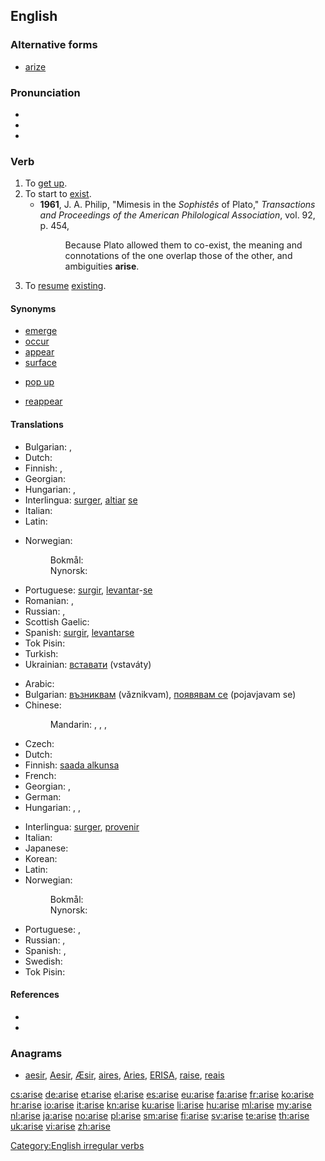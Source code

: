 {{also|ärise}}
==English==

===Alternative forms===
* [[arize]] {{qualifier|obsolete}}

===Pronunciation===
* {{IPA|/əˈraɪz/}}
* {{audio|en-us-arise.ogg|Audio (US)}}
* {{rhymes|aɪz}}

===Verb===
{{en-verb|arises|arising|arose|arisen}}

# To [[get up]].
# To start to [[exist]].
#* '''1961''', J. A. Philip,  "Mimesis in the ''Sophistês'' of Plato," ''Transactions and Proceedings of the American Philological Association'', vol. 92, p. 454,
#*: Because Plato allowed them to co-exist, the meaning and connotations of the one overlap those of the other, and ambiguities '''arise'''.
# To [[resume]] [[exist]]ing.

====Synonyms====
* [[emerge]]
* [[occur]]
* [[appear]]
* [[surface#Verb|surface]]
* {{idiomatic}} [[pop up]]
* {{sense|resume existing}} [[reappear]]

====Translations====
{{trans-top|get up, stand up}}
* Bulgarian: {{t+|bg|излизам|tr=izlizam}}, {{t+|bg|произлизам|tr=proizlizam}}
* Dutch: {{t+|nl|opstaan}}
* Finnish: {{t+|fi|nousta}}, {{t+|fi|syntyä}}
* Georgian: {{t|ka|ადგომა|sc=Geor}}
* Hungarian: {{t+|hu|felkel}}, {{t|hu|felemelkedik}}
* Interlingua: [[surger]], [[altiar]] [[se]]
* Italian: {{t+|it|sorgere}}
* Latin: {{t-|la|surgere}}
{{trans-mid}}
* Norwegian:
*: Bokmål: {{t|nb|stå opp}}
*: Nynorsk: {{t|nn|stå opp}}
* Portuguese: [[surgir]], [[levantar]]-[[se#Portuguese|se]]
* Romanian: {{t-|ro|ridica}},  {{t-|ro|scula}}
* Russian: {{t|ru|вставать|tr=vstavát’|sc=Cyrl}} {{impf}}, {{t|ru|встать|tr=vstat'|sc=Cyrl}} {{pf.}}
* Scottish Gaelic: {{t|gd|èirich}}
* Spanish: [[surgir]], [[levantar]][[se#Spanish|se]]
* Tok Pisin: {{t|tpi|kamap}}
* Turkish: {{t+|tr|kalkmak}}
* Ukrainian: [[вставати]] (vstaváty)
{{trans-bottom}}

{{trans-top|start to exist, originate}}
* Arabic: {{t|ar|نهض|tr=náhaɖa|sc=Arab}}
* Bulgarian: [[възниквам]] (vǎznikvam), [[появявам се]] (pojavjavam se)
* Chinese:
*: Mandarin: {{t|zh|起來|sc=Hani}}, {{t|zh|起来|tr=qǐlái|sc=Hani}}, {{t|zh|產生|sc=Hani}}, {{t|zh|产生|tr=chǎnshēng|sc=Hani}}
* Czech: {{t+|cs|vzniknout}}
* Dutch: {{t+|nl|ontstaan}}
* Finnish: [[saada alkunsa]]
* French: {{t+|fr|surgir}}
* Georgian: {{t|ka|აღმოცენება|sc=Geor}}, {{t|ka|წამოჭრა|sc=Geor}}
* German: {{t+|de|entstehen}}
* Hungarian: {{t|hu|fakad}}, {{t+|hu|ered}}, {{t+|hu|származik}}
{{trans-mid}}
* Interlingua: [[surger]], [[provenir]]
* Italian: {{t+|it|sorgere}}
* Japanese: {{t|ja|起こる|tr=おこる, okoru|sc=Jpan}}
* Korean: {{t|ko|일어나다|tr=ireonada|sc=Kore}}
* Latin: {{t-|la|surgere}}
* Norwegian:
*: Bokmål: {{t|nb|oppstå}}
*: Nynorsk: {{t|nn|oppstå}}
* Portuguese: {{t+|pt|surgir}}, {{t+|pt|provir}}
* Russian: {{t|ru|возникать|tr=voznikát’|sc=Cyrl}} {{impf}}, {{t|ru|возникнуть|tr=vozníknut’|sc=Cyrl}} {{pf.}}
* Spanish: {{t-|es|surgir}}, {{t-|es|provenir}}
* Swedish: {{t+|sv|uppstå}}
* Tok Pisin: {{t|tpi|kamap}}
{{trans-bottom}}

====References====
* {{R:Century 1911}}
* {{R:Webster 1913}}

===Anagrams===
* [[aesir#English|aesir]], [[Aesir#English|Aesir]], [[Æsir#English|Æsir]], [[aires#English|aires]], [[Aries#English|Aries]], [[ERISA#English|ERISA]], [[raise#English|raise]], [[reais#English|reais]]

[[Category:English irregular verbs]]

[[cs:arise]]
[[de:arise]]
[[et:arise]]
[[el:arise]]
[[es:arise]]
[[eu:arise]]
[[fa:arise]]
[[fr:arise]]
[[ko:arise]]
[[hr:arise]]
[[io:arise]]
[[it:arise]]
[[kn:arise]]
[[ku:arise]]
[[li:arise]]
[[hu:arise]]
[[ml:arise]]
[[my:arise]]
[[nl:arise]]
[[ja:arise]]
[[no:arise]]
[[pl:arise]]
[[sm:arise]]
[[fi:arise]]
[[sv:arise]]
[[te:arise]]
[[th:arise]]
[[uk:arise]]
[[vi:arise]]
[[zh:arise]]
